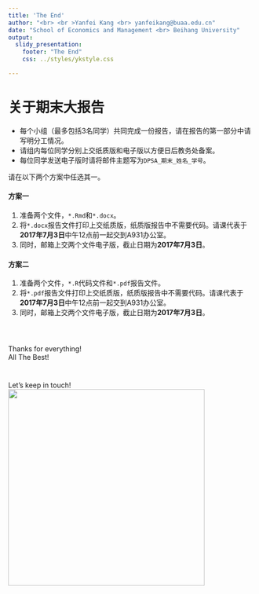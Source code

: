 ```yaml
---
title: 'The End'
author: "<br> <br >Yanfei Kang <br> yanfeikang@buaa.edu.cn"
date: "School of Economics and Management <br> Beihang University"
output:
  slidy_presentation:
    footer: "The End"
    css: ../styles/ykstyle.css

---
```


# 关于期末大报告

- 每个小组（最多包括3名同学）共同完成一份报告，请在报告的第一部分中请写明分工情况。
- 请组内每位同学分别上交纸质版和电子版以方便日后教务处备案。
- 每位同学发送电子版时请将邮件主题写为`DPSA_期末_姓名_学号`。

请在以下两个方案中任选其一。

#### 方案一
1. 准备两个文件，`*.Rmd`和`*.docx`。
2. 将`*.docx`报告文件打印上交纸质版，纸质版报告中不需要代码。请课代表于**2017年7月3日**中午12点前一起交到A931办公室。
3. 同时，邮箱上交两个文件电子版，截止日期为**2017年7月3日**。

#### 方案二
1. 准备两个文件，`*.R`代码文件和`*.pdf`报告文件。
2. 将`*.pdf`报告文件打印上交纸质版，纸质版报告中不需要代码。请课代表于**2017年7月3日**中午12点前一起交到A931办公室。
3. 同时，邮箱上交两个文件电子版，截止日期为**2017年7月3日**。



# {.alert}
<br>
Thanks for everything!
<br>
All The Best!

# {.alert}
Let's keep in touch!
<br>
<img src="./wechat.png" width="400px" height="400px" />
